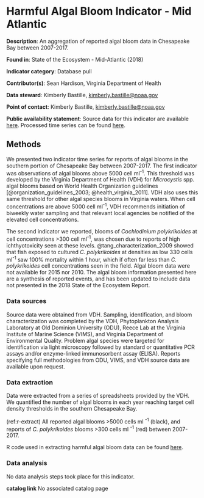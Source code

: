 # Harmful Algal Bloom Indicator - Mid Atlantic

**Description**: An aggregation of reported algal bloom data in Chesapeake Bay between 2007-2017.

**Found in**: State of the Ecosystem - Mid-Atlantic (2018)

**Indicator category**: Database pull

**Contributor(s)**: Sean Hardison, Virginia Department of Health

**Data steward**: Kimberly Bastille, <kimberly.bastille@noaa.gov>

**Point of contact**: Kimberly Bastille, <kimberly.bastille@noaa.gov>

**Public availability statement**: Source data for this indicator are available [here](https://github.com/NOAA-EDAB/tech-doc/tree/master/data/CB_HAB). Processed time series can be found [here](http://comet.nefsc.noaa.gov/erddap/tabledap/CBhabs_ann_soe_v2.html).


## Methods
We presented two indicator time series for reports of algal blooms in the southern portion of Chesapeake Bay between 2007-2017. The first indicator was observations of algal blooms above 5000 cell ml^-1^. This threshold was developed by the Virginia Department of Health (VDH) for *Microcystis* spp. algal blooms based on World Health Organization guidelines [@organization_guidelines_2003; @health_virginia_2011].  VDH also uses this same threshold for other algal species blooms in Virginia waters. When cell concentrations are above 5000 cell ml^-1^, VDH recommends initiation of biweekly water sampling and that relevant local agencies be notified of the elevated cell concentrations.

The second indicator we reported, blooms of *Cochlodinium polykrikoides* at cell concentrations >300 cell ml^-1^, was chosen due to reports of high ichthyotoxicity seen at these levels. @tang_characterization_2009 showed that fish exposed to cultured *C. polykrikoides* at densities as low 330 cells ml^-1^ saw 100% mortality within 1 hour, which if often far less than *C. polykrikoides* cell concentrations seen in the field. Algal bloom data were not available for 2015 nor 2010. The algal bloom information presented here are a synthesis of reported events, and has been updated to include data not presented in the 2018 State of the Ecosystem Report. 

### Data sources
Source data were obtained from VDH. Sampling, identification, and bloom characterization was completed by the VDH, Phytoplankton Analysis Laboratory at Old Dominion University (ODU), Reece Lab at the Virginia Institute of Marine Science (VIMS), and Virginia Department of Environmental Quality. Problem algal species were targeted for identification via light microscopy followed by standard or quantitative PCR assays and/or enzyme-linked immunosorbent assay (ELISA). Reports specifying full methodologies from ODU, VIMS, and VDH source data are available upon request.

### Data extraction
Data were extracted from a series of spreadsheets provided by the VDH. We quantified the number of algal blooms in each year reaching target cell density thresholds in the southern Chesapeake Bay.

(ref:r-extract) All reported algal blooms >5000 cells ml ^-1^ (black), and reports of *C. polykrikoides* blooms >300 cells ml ^-1^ (red) between 2007-2017.

R code used in extracting harmful algal bloom data can be found [here](https://github.com/NOAA-EDAB/tech-doc/tree/master/R/stored_scripts/mab_hab_extraction.R).


### Data analysis
<!--Text description of analysis methods, similar in structure and detail to a peer-reviewed paper methods section-->
No data analysis steps took place for this indicator.

**catalog link**
No associated catalog page